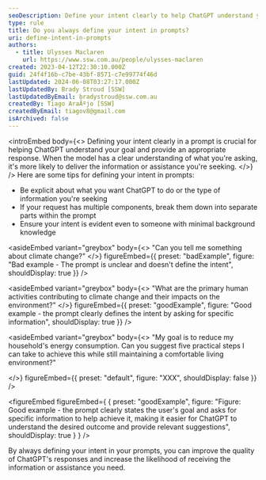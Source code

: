 ```yaml
---
seoDescription: Define your intent clearly to help ChatGPT understand your goal and provide accurate responses.
type: rule
title: Do you always define your intent in prompts?
uri: define-intent-in-prompts
authors:
  - title: Ulysses Maclaren
    url: https://www.ssw.com.au/people/ulysses-maclaren
created: 2023-04-12T22:30:10.000Z
guid: 24f4f16b-c7be-43bf-8571-c7e99774f46d
lastUpdated: 2024-06-08T03:27:17.000Z
lastUpdatedBy: Brady Stroud [SSW]
lastUpdatedByEmail: bradystroud@ssw.com.au
createdBy: Tiago AraÃºjo [SSW]
createdByEmail: tiagov8@gmail.com
isArchived: false
---
```


<introEmbed
  body={<>
Defining your intent clearly in a prompt is crucial for helping ChatGPT understand your goal and provide an appropriate response. When the model has a clear understanding of what you're asking, it's more likely to deliver the information or assistance you're seeking.
  </>}
/>
Here are some tips for defining your intent in prompts:

- Be explicit about what you want ChatGPT to do or the type of information you're seeking
- If your request has multiple components, break them down into separate parts within the prompt
- Ensure your intent is evident even to someone with minimal background knowledge

<asideEmbed
  variant="greybox"
  body={<>
    "Can you tell me something about climate change?"
  </>}
  figureEmbed={{
    preset: "badExample",
    figure: "Bad example - The prompt is unclear and doesn't define the intent",
    shouldDisplay: true
  }}
/>

<asideEmbed
  variant="greybox"
  body={<>
    "What are the primary human activities contributing to climate change and their impacts on the environment?"
  </>}
  figureEmbed={{
    preset: "goodExample",
    figure: "Good example - the prompt clearly defines the intent by asking for specific information",
    shouldDisplay: true
  }}
/>

<asideEmbed
  variant="greybox"
  body={<>
    "My goal is to reduce my household's energy consumption. Can you suggest five practical steps I can take to achieve this while still maintaining a comfortable living environment?"

  </>}
  figureEmbed={{
    preset: "default",
    figure: "XXX",
    shouldDisplay: false
  }}
/>

<figureEmbed figureEmbed={ {
  preset: "goodExample",
  figure: "Figure: Good example - the prompt clearly states the user's goal and asks for specific information to help achieve it, making it easier for ChatGPT to understand the desired outcome and provide relevant suggestions",
  shouldDisplay: true
} } />


By always defining your intent in your prompts, you can improve the quality of ChatGPT's responses and increase the likelihood of receiving the information or assistance you need.
